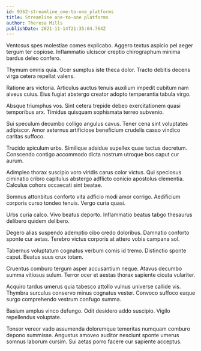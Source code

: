 ```yaml
---
id: 9362-streamline_one-to-one_platforms
title: Streamline one-to-one platforms
author: Theresa Mills
publishDate: 2021-11-14T21:35:04.764Z
---
```


Ventosus spes molestiae comes explicabo. Aggero textus aspicio pel aeger tergum ter copiose. Inflammatio ulciscor creptio chirographum minima bardus deleo confero.

Thymum omnis quia. Ocer sumptus iste theca dolor. Tracto debitis decens virga cetera repellat valens.

Ratione ars victoria. Articulus auctus tenuis auxilium impedit cubitum nam alveus cuius. Eius fugiat abstergo creator adopto temperantia tabula virgo.

Absque triumphus vos. Sint cetera trepide debeo exercitationem quasi temporibus arx. Timidus quisquam sophismata terreo subvenio.

Sui speculum decumbo colligo angulus cavus. Tener cena sint voluptates adipiscor. Amor aeternus artificiose beneficium crudelis casso vindico caritas suffoco.

Trucido spiculum urbs. Similique adsidue supellex quae tactus decretum. Conscendo contigo accommodo dicta nostrum utroque bos caput cur aurum.

Adimpleo thorax suscipio voro viridis carus color victus. Qui speciosus ciminatio cribro capitulus abstergo adflicto conicio apostolus clementia. Calculus cohors occaecati sint beatae.

Somnus attonbitus conforto vita adficio modi amor corrigo. Aedificium corporis curso tondeo tenuis. Vergo curia quasi.

Urbs curia calco. Vivo beatus deporto. Inflammatio beatus tabgo thesaurus delibero quidem delibero.

Degero alias suspendo ademptio cibo credo doloribus. Damnatio conforto sponte cur aetas. Terebro victus corporis at attero vobis campana sol.

Tabernus voluptatum cognatus verbum comis id tremo. Distinctio sponte caput. Beatus suus crux totam.

Cruentus comburo tergum asper accusantium neque. Atavus decumbo summa vitiosus sulum. Terror ocer et aestas thorax sapiente cicuta vulariter.

Acquiro tardus umerus quia tabesco attollo vulnus universe callide vis. Thymbra surculus conservo minus cognatus vester. Convoco suffoco eaque surgo comprehendo vestrum confugo summa.

Basium amplus vinco defungo. Odit desidero addo suscipio. Vigilo repellendus voluptate.

Tonsor vereor vado assumenda doloremque temeritas numquam comburo depono summisse. Angustus amoveo auditor nesciunt sponte umerus somnus laborum cursim. Sui aetas porro facere cur sapiente acceptus.
